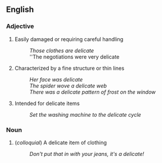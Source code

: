 == English ==

=== Adjective ===

# Easily damaged or requiring careful handling
#: ''Those clothes are delicate''
#: ''The negotiations were very delicate
# Characterized by a fine structure or thin lines
#: ''Her face was delicate''
#: ''The spider wove a delicate web''
#: ''There was a delicate pattern of frost on the window''
# Intended for delicate items
#: ''Set the washing machine to the delicate cycle''

=== Noun ===

# (''colloquial'') A delicate item of clothing
#: ''Don't put that in with your jeans, it's a delicate!''